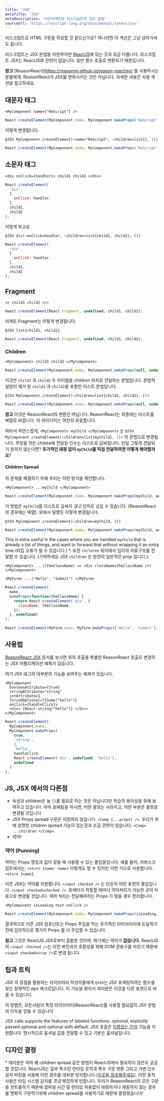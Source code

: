 ```yaml
---
title: 'JSX'
metaTitle: 'JSX'
metaDescription: '리즌리액트와 리스크립트의 JSX 문법'
sourceUrl: 'https://rescript-lang.org/docs/manual/latest/jsx'
---
```


리스크립트로 HTML 구문을 작성할 것 같으신가요? 아니라면 이 섹션은 그냥 넘어가셔도 됩니다.

리스크립트는 JSX 문법을 지원하지만 [ReactJS](https://facebook.github.io/react/docs/introducing-jsx.html)에 있는 것과 조금 다릅니다. 리스크립트 JSX는 ReactJS와 관련이 없습니다. 일반 함수 호출로 변환되기 때문입니다.

**참고** [ReasonReact](https://reasonml.github.io/reason-react/en/ 를 사용하시는 분들에게: ReasonReact가 JSX를 변화시키는 것은 아닙니다. 자세한 내용은 사용 섹션을 참고하세요.

## 대문자 태그

```reason
<MyComponent name={"ReScript"} />
```

```js
React.createElement(MyComponent.make, MyComponent.makeProps('ReScript', undefined));
```

이렇게 변경됩니다.

```reason
@JSX MyComponent.createElement(~name="ReScript", ~children=list{}, ())
```

```js
React.createElement(MyComponent.make, MyComponent.makeProps('ReScript', undefined));
```

## 소문자 태그

```reason
<div onClick={handler}> child1 child2 </div>
```

```js
React.createElement(
  'div',
  {
    onClick: handler,
  },
  child1,
  child2
);
```

이렇게 되고요

```reason
@JSX div(~onClick=handler, ~children=list{child1, child2}, ())
```

```javascript
React.createElement(
  'div',
  {
    onClick: handler,
  },
  child1,
  child2
);
```

## Fragment

```reason
<> child1 child2 </>
```

```js
React.createElement(React.Fragment, undefined, child1, child2);
```

리액트 Fragment는 이렇게 변경됩니다.

```reason
@JSX list{child1, child2}
```

```javascript
React.createElement(React.Fragment, undefined, child1, child2);
```

### Children

```reason
<MyComponent> child1 child2 </MyComponent>
```

```js
React.createElement(MyComponent.make, MyComponent.makeProps(null, undefined), child1, child2);
```

이것은 `child1` 과 `child2` 두 아이템을 children 위치로 전달하는 문법입니다. 문법적 설탕이 제거 된 `child1` 과 `child2`을 포함한 리스트 문법입니다.

```reason
@JSX MyComponent.createElement(~children=list{child1, child2}, ())
```

```js
React.createElement(MyComponent.make, MyComponent.makeProps(null, undefined), child1, child2);
```

**참고** 이것은 ReasonReact의 변환은 아닙니다. ReasonReact는 최종에는 리스트를 배열로 바꿉니다. 이 아이디어는 여전히 유효합니다.

따라서 자연스럽게, `<MyComponent> myChild </MyComponent>` 는 `@JSX MyComponent.createElement(~children=list{myChild}, ())` 이 문법으로 변경됩니다. 무엇을 하든 childre에 전달된 인수는 리스트로 감싸집니다. 만일 그렇게 전달되기 원하지 않는다면? **추가적인 래핑 없이 `myChild`를 직접 전달하려면 어떻게 해야할까요**?

#### Children Spread

위 문제를 해결하기 위해 우리는 이런 방식을 제안합니다.

```reason
<MyComponent> ...myChild </MyComponent>
```

```js
React.createElement(MyComponent.make, MyComponent.makeProps(myChild, undefined));
```

이 방법은 `myChild`를 리스트로 감싸지 _않고_ 인자로 넘길 수 있습니다. (ReasonReact의 경우에는 배열). 위에서 말했듯 이렇게 변경됩니다.

```reason
@JSX MyComponent.createElement(~children=myChild, ())
```

```js
React.createElement(MyComponent.make, MyComponent.makeProps(myChild, undefined));
```

This is extra useful in the cases where you are handled `myChild` that is already a list of things, and want to forward that without wrapping it an extra time (타입 오류가 될 수 있습니다.) \*. 또한 `children` 위치에서 임이의 자료구조를 전달할 수 있습니다. (기억하세요 JSX `children` 은 완전히 일반적인 prop 입니다.):

```reason
<MyComponent> ...((theClassName) => <div className=theClassName />) </MyComponent>

<MyForm> ...("Hello", "Submit") </MyForm>
```

```js
React.createElement(
  make,
  makeProps(function(theClassName) {
    return React.createElement('div', {
      className: theClassName,
    });
  }, undefined)
);

React.createElement(MyForm.make, MyForm.makeProps(['Hello', 'Submit'], undefined));
```

## 사용법

[ReasonReact JSX](https://reasonml.github.io/reason-react/docs/en/jsx) 문서를 보시면 위의 호출을 특별한 ReasonReact 호출로 변경하는 JSX 어플리케이션 예제가 있습니다.

여기 JSX 태그의 대부분의 기능을 보여주는 예제가 있습니다.

```reason
<MyComponent
  booleanAttribute={true}
  stringAttribute="string"
  intAttribute=1
  forcedOptional=?{Some("hello")}
  onClick={handleClick}>
  <div> {React.string("hello")} </div>
</MyComponent>
```

```js
React.createElement(
  MyComponent.make,
  MyComponent.makeProps(
    true,
    'string',
    1,
    'hello',
    handleClick,
    React.createElement('div', undefined, 'hello'),
    undefined
  )
);
```

## JS, JSX 에서의 다른점

- 속성과 children은 늘 `{}`를 필요로 하는 것은 아닙니다만 학습의 용이성을 위해 보여주고 있습니다. 아마 포매팅을 하시면, 어떤 괄호는 사라지고, 어떤 부분은 괄호로 변경될 것입니다.
- JSX Props spread 구문은 지원하지 않습니다. `<Comp {...props} />`. 우리가 위에 설명한 children spread 기능이 있는것과 조금 관련이 있습니다. `<Comp> ...children </Comp>`.
- 약어!

### 약어 (Punning)

약어는 Props 명칭과 값이 같을 때 사용할 수 있는 줄임말입니다. 예를 들어, 자바스크립트에서는, `return {name: name}` 이렇게도 할 수 있지만 이런 식으로 사용합니다. `return {name}`.

리즌 JSX는 약어를 지원합니다. `<input checked />` 는 단순히 이런 표현의 줄임입니다. `<input checked=checked />`. 포매터가 작동할 때마다 약어처리가 가능한 곳이 자동으로 변경될 것입니다. 약어 처리는 전달해야하는 Props 가 많을 경우 편리합니다.

```reason
<MyComponent isLoading text onClick />
```

```js
React.createElement(MyComponent.make, MyComponent.makeProps(isLoading, text, onClick, undefined));
```

결과적으로 리즌 JSX 컴포넌트는 Props 주입을 막는 추가적인 라이브러리에 도달하기 전에 임의적으로 몇가지 Props 를 더 주입할 수 있습니다.

**참고** 그것은 ReactJS JSX로부터 출발한 것이며, 여기에는 약어가 **없습니다**. ReactJS의 `<input checked />`는 이전 버전과의 호환성을 위해 DOM 관용구를 따르기 때문에 `<input checked=true />`로 변경 됩니다.

## 팁과 트릭

JSX 의 장점을 활용하는 라이브러리 작성자들에게 `@JSX`는 JSX 포매팅하려는 함수를 찾는 잠재적인 ppx 매크로입니다. 이 기능을 찾아서 여러분은 이것을 다른 표현으로 바꿀 수 있습니다.

이 방법은, 모든사람이 특정 라이브러리(ReasonReact)를 사용할 필요없이 JSX 문법의 이득을 얻을 수 있습니다.

JSX calls supports the features of labeled functions: optional, explicitly passed optional and optional with default.
JSX 호출은 [이름있는 인자](12-function.mdx#labeled-arguments) 기능을 지원합니다. 명시적으로 옵셔널 값을 전달할 수 있고 기본은 옵셔널입니다.

## 디자인 결정

\* 여러분은 아마 왜 children spread 같은 방법이 ReactJS에서 필요하지 않은지 궁금할 것입니다. ReactJS는 일부 특수한 런타임 로직과 특수 구문 변환 그리고 가변 인수 감지 마킹을 사용해 이런 경우를 대부분 방지합니다.([이곳을 참조해주세요](https://github.com/facebook/react/blob/9b36df86c6ccecb73ca44899386e6a72a83ad445/packages/react/src/ReactElement.js#L207)). 이런 동적 사용은 타입 시스템 감지를 _조금_ 복잡하게 만듭니다. 우리가 ReasonReact의 모든 구문을 컨트롤하기 때문에 컴파일 시간 및 런타임 피용없이 래핑하거나 래핑하지 않는 경우를 명확히 구분하기위해 children spread를 사용하기로 때문에 결정했습니다!
